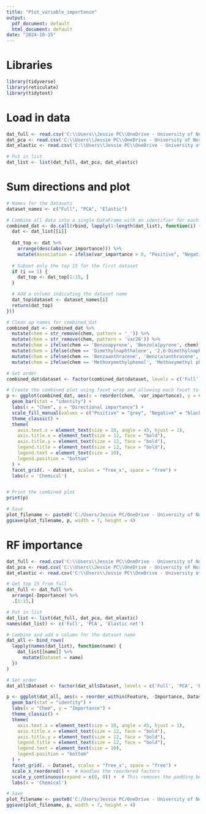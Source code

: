 ```yaml
---
title: "Plot_variable_importance"
output:
  pdf_document: default
  html_document: default
date: "2024-10-15"
---
```

# Libraries
```r
library(tidyverse)
library(reticulate)
library(tidytext)
```

# Load in data
```r
dat_full <- read.csv('C:\\Users\\Jessie PC\\OneDrive - University of North Carolina at Chapel Hill\\Symbolic_regression_github\\NIH_Cloud_NOSI\\Albumin_runs\\Models\\2_Chemical_measurements\\pysr\\variable_importance_Full.csv')
dat_pca <- read.csv('C:\\Users\\Jessie PC\\OneDrive - University of North Carolina at Chapel Hill\\Symbolic_regression_github\\NIH_Cloud_NOSI\\Albumin_runs\\Models\\2_Chemical_measurements\\pysr\\variable_importance_PCA.csv')
dat_elastic <- read.csv('C:\\Users\\Jessie PC\\OneDrive - University of North Carolina at Chapel Hill\\Symbolic_regression_github\\NIH_Cloud_NOSI\\Albumin_runs\\Models\\2_Chemical_measurements\\pysr\\variable_importance_Elastic.csv')

# Put in list
dat_list <- list(dat_full, dat_pca, dat_elastic)
```

# Sum directions and plot
```r
# Names for the datasets
dataset_names <- c("Full", "PCA", "Elastic")

# Combine all data into a single DataFrame with an identifier for each dataset
combined_dat <- do.call(rbind, lapply(1:length(dat_list), function(i) {
  dat <- dat_list[[i]]
  
  dat_top <- dat %>%
    arrange(desc(abs(var_importance))) %>%
    mutate(Association = ifelse(var_importance > 0, "Positive", "Negative"))
  
  # Subset only the top 15 for the first dataset
  if (i == 1) {
    dat_top <- dat_top[1:15, ]
  }

  # Add a column indicating the dataset name
  dat_top$dataset <- dataset_names[i]
  return(dat_top)
}))

# Clean up names for combined_dat
combined_dat <- combined_dat %>%
  mutate(chem = str_remove(chem, pattern = '_')) %>%
  mutate(chem = str_remove(chem, pattern = 'var26')) %>%
  mutate(chem = ifelse(chem == 'Benzoapyrene', 'Benzo[a]pyrene', chem)) %>%
  mutate(chem = ifelse(chem == 'Dimethylnaphthalene', '2,6-Dimethylnaphthalene', chem)) %>%
  mutate(chem = ifelse(chem == 'Benzaanthracene', 'Benz(a)anthracene', chem)) %>%
  mutate(chem = ifelse(chem == 'Methoxymethylphenol', 'Methoxymethyl phenol', chem))

# Set order
combined_dat$dataset <- factor(combined_dat$dataset, levels = c('Full', 'PCA', 'Elastic', 'Albumin'))

# Create the combined plot using facet_wrap and allowing each facet to have its own x-axis
p <- ggplot(combined_dat, aes(x = reorder(chem, -var_importance), y = var_importance, fill = Association)) +
  geom_bar(stat = "identity") +
  labs(x = "Chem", y = "Directional importance") +
  scale_fill_manual(values = c("Positive" = "grey", "Negative" = "black")) +
  theme_classic() +
  theme(
    axis.text.x = element_text(size = 10, angle = 45, hjust = 1),
    axis.title.x = element_text(size = 12, face = "bold"),
    axis.title.y = element_text(size = 12, face = "bold"),
    legend.title = element_text(size = 12, face = "bold"),
    legend.text = element_text(size = 10),
    legend.position = "bottom"
  ) +
  facet_grid(. ~ dataset, scales = "free_x", space = "free") + 
  labs(x = 'Chemical')


# Print the combined plot
print(p)

# Save
plot_filename <- paste0('C:/Users/Jessie PC/OneDrive - University of North Carolina at Chapel Hill/Symbolic_regression_github/NIH_Cloud_NOSI/Albumin_runs/images/2_Chemical_measurements/pysr/variable_importance_all.png')
ggsave(plot_filename, p, width = 7, height = 4)
```

# RF importance
```r
dat_full <- read.csv('C:\\Users\\Jessie PC\\OneDrive - University of North Carolina at Chapel Hill\\Symbolic_regression_github\\NIH_Cloud_NOSI\\Albumin_runs\\Models\\2_Chemical_measurements\\rf\\rf_var_importance_Full.csv')
dat_pca <- read.csv('C:\\Users\\Jessie PC\\OneDrive - University of North Carolina at Chapel Hill\\Symbolic_regression_github\\NIH_Cloud_NOSI\\Albumin_runs\\Models\\2_Chemical_measurements\\rf\\rf_var_importance_PCA.csv')
dat_elastic <- read.csv('C:\\Users\\Jessie PC\\OneDrive - University of North Carolina at Chapel Hill\\Symbolic_regression_github\\NIH_Cloud_NOSI\\Albumin_runs\\Models\\2_Chemical_measurements\\rf\\rf_var_importance_Elastic.csv')

# Get top 15 from full
dat_full <- dat_full %>%
  arrange(-Importance) %>%
  .[1:15,]

# Put in list
dat_list <- list(dat_full, dat_pca, dat_elastic)
names(dat_list) <- c('Full', 'PCA', 'Elastic net')

# Combine and add a column for the dataset name
dat_all <- bind_rows(
  lapply(names(dat_list), function(name) {
    dat_list[[name]] %>%
      mutate(Dataset = name)
  })
)

# Set order
dat_all$Dataset <- factor(dat_all$Dataset, levels = c('Full', 'PCA', 'Elastic net'))

p <- ggplot(dat_all, aes(x = reorder_within(Feature, -Importance, Dataset), y = Importance)) +
  geom_bar(stat = "identity") +
  labs(x = "Chem", y = "Importance") +
  theme_classic() +
  theme(
    axis.text.x = element_text(size = 10, angle = 45, hjust = 1),
    axis.title.x = element_text(size = 12, face = "bold"),
    axis.title.y = element_text(size = 12, face = "bold"),
    legend.title = element_text(size = 12, face = "bold"),
    legend.text = element_text(size = 10),
    legend.position = "bottom"
  ) +
  facet_grid(. ~ Dataset, scales = "free_x", space = "free") +
  scale_x_reordered() +  # Handles the reordered factors
  scale_y_continuous(expand = c(0, 0)) +  # This removes the padding between bars and the x-axis
  labs(x = 'Chemical')

# Save
plot_filename <- paste0('C:/Users/Jessie PC/OneDrive - University of North Carolina at Chapel Hill/Symbolic_regression_github/NIH_Cloud_NOSI/Albumin_runs/images/2_Chemical_measurements/rf/variable_importance_all.png')
ggsave(plot_filename, p, width = 7, height = 4)
```

